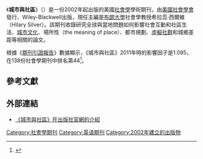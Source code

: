 {{Infobox journal
| italic title = force
| title = 城市與社區<br>City & Community
| cover = 
| editor = 希拉蕊·西爾維
| discipline = [[社會學|社會學]]
| language = 英語
| former_names = 
| abbreviation = City Community 
| publisher = [[美國社會學會|美國社會學會]]發行、Wiley-Blackwell出版
| country = 
| frequency = 季刊
| history = 2002年－現在
| openaccess = 
| license = 
| impact = 1.095
| impact-year = 2011
| website = http://onlinelibrary.wiley.com/journal/10.1111/(ISSN)1540-6040
| link1 = http://onlinelibrary.wiley.com/journal/10.1111/(ISSN)1540-6040/currentissue
| link1-name = 線上閱讀
| link2 = http://onlinelibrary.wiley.com/journal/10.1111/(ISSN)1540-6040/issues
| link2-name = 線上閱讀
| JSTOR = 
| OCLC = 
| LCCN = 
| CODEN = 
| ISSN = 1535-6841
| eISSN = 1540-6040
}}
《'''城市與社區'''》（''{{lang|en|City and Community}}''）是一份2002年起出版的美國[[社會學|社會學]]學術期刊，由[[美國社會學會|美國社會學會]]發行、Wiley-Blackwell出版，現任主編是[[布朗大學|布朗大學]]社會學教授希拉蕊·西爾維（Hilary Silver）。該期刊收錄研究全球與當地問題如何影響社會互動和社區生活、[[城市文化|城市文化]]、場所性（the meaning of place）、都市規劃、[[虛擬社群|虛擬社群]]和城鄉差距等相關的論文。

根據《[[期刊引證報告|期刊引證報告]]》數據顯示，《城市與社區》2011年時的影響因子是1.095，在138份社會學期刊中排名第44<ref>{{cite book |year=2012 |chapter=Journals Ranked by Impact: Sociology |title=2011 Journal Citation Reports |publisher=[[湯森路透|Thomson Reuters]] |edition=Social Sciences |accessdate=2013-06-04 |language=en|work=Web of Science |postscript=.}}</ref>。

== 參考文獻 ==
{{reflist}}

== 外部連結 ==
* [http://onlinelibrary.wiley.com/journal/10.1111/(ISSN)1540-6040 《城市與社區》在出版社官網的介紹] {{Wayback|url=http://onlinelibrary.wiley.com/journal/10.1111/(ISSN)1540-6040 |date=20180109234055 }} {{en}}

{{sociology-stub}}

[[Category:社會學期刊|Category:社會學期刊]]
[[Category:英语期刊|Category:英语期刊]]
[[Category:2002年建立的出版物|Category:2002年建立的出版物]]